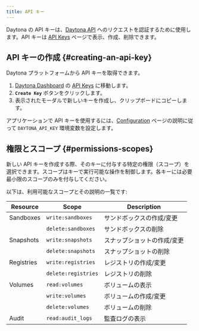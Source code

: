 ```yaml
---
title: API キー
---
```


Daytona の API キーは、[Daytona API](/docs/ja/tools/api) へのリクエストを認証するために使用します。API キーは [API Keys](https://app.daytona.io/dashboard/keys) ページで表示、作成、削除できます。

## API キーの作成 \{#creating-an-api-key\}

Daytona プラットフォームから API キーを取得できます。

1. [Daytona Dashboard](https://app.daytona.io/dashboard/) の [API Keys](https://app.daytona.io/dashboard/keys) に移動します。
2. **`Create Key`** ボタンをクリックします。
3. 表示されたモーダルで新しいキーを作成し、クリップボードにコピーします。

アプリケーションで API キーを使用するには、[Configuration](/docs/ja/configuration) ページの説明に従って `DAYTONA_API_KEY` 環境変数を設定します。

## 権限とスコープ \{#permissions-scopes\}

新しい API キーを作成する際、そのキーに付与する特定の権限（スコープ）を選択できます。スコープはキーで実行可能な操作を制御します。各キーには必要最小限のスコープのみを付与してください。

以下は、利用可能なスコープとその説明の一覧です:

| Resource    | Scope                | Description                |
|-------------|----------------------|----------------------------|
| Sandboxes   | `write:sandboxes`    | サンドボックスの作成/変更     |
|             | `delete:sandboxes`   | サンドボックスの削除           |
| Snapshots   | `write:snapshots`    | スナップショットの作成/変更     |
|             | `delete:snapshots`   | スナップショットの削除           |
| Registries  | `write:registries`   | レジストリの作成/変更        |
|             | `delete:registries`  | レジストリの削除              |
| Volumes     | `read:volumes`       | ボリュームの表示              |
|             | `write:volumes`      | ボリュームの作成/変更          |
|             | `delete:volumes`     | ボリュームの削除              |
| Audit       | `read:audit_logs`    | 監査ログの表示               |